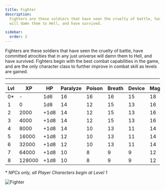 ```yaml
---
title: Fighter
description:
  Fighters are these soldiers that have seen the cruelty of battle, have committed atrocities that in any just universe
  will damn them to Hell, and have survived.

sidebar:
  order: 2
---
```


Fighters are these soldiers that have seen the cruelty of battle, have committed atrocities that in any just universe
will damn them to Hell, and have survived. Fighters begin with the best combat capabilities in the game, and are the
only character class to further improve in combat skill as levels are gained.

---

| Lvl | XP     | HP   | Paralyze | Poison | Breath | Device | Magic |
| --- | ------ | ---- | -------- | ------ | ------ | ------ | ----- |
| 0\* | -      | 1d6  | 16       | 16     | 16     | 15     | 18    |
| 1   | 0      | 1d8  | 14       | 12     | 15     | 13     | 16    |
| 2   | 2000   | +1d8 | 14       | 12     | 15     | 13     | 16    |
| 3   | 4000   | +1d8 | 14       | 12     | 15     | 13     | 16    |
| 4   | 8000   | +1d8 | 14       | 10     | 13     | 11     | 14    |
| 5   | 16000  | +1d8 | 12       | 10     | 13     | 11     | 14    |
| 6   | 32000  | +1d8 | 12       | 10     | 13     | 11     | 14    |
| 7   | 64000  | +1d8 | 10       | 8      | 9      | 9      | 12    |
| 8   | 128000 | +1d8 | 10       | 8      | 9      | 9      | 12    |

\* _NPCs only, all Player Characters begin at Level 1_

![Fighter](/Fighter_1b.png)
